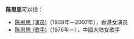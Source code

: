 '''陈思思'''可以指：
*[[陈思思_(演员)|陈思思 (演员)]]（1938年－2007年），香港女演员
*[[陈思思_(歌手)|陈思思 (歌手)]]（1976年－），中國大陆女歌手
{{消歧义|S思思|cat=三字陈姓人名消歧义}}